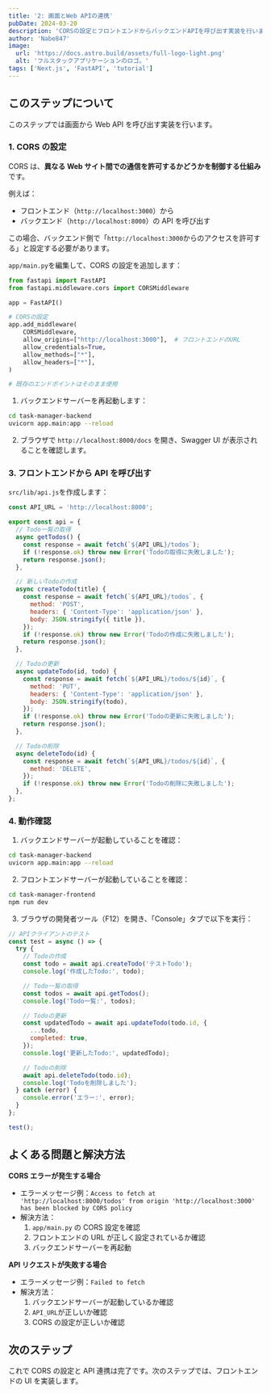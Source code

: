 ```yaml
---
title: '2: 画面とWeb APIの連携'
pubDate: 2024-03-20
description: 'CORSの設定とフロントエンドからバックエンドAPIを呼び出す実装を行います'
author: 'Nabe847'
image:
  url: 'https://docs.astro.build/assets/full-logo-light.png'
  alt: 'フルスタックアプリケーションのロゴ。'
tags: ['Next.js', 'FastAPI', 'tutorial']
---
```


## このステップについて

このステップでは画面から Web API を呼び出す実装を行います。

### 1. CORS の設定

CORS は、**異なる Web サイト間での通信を許可するかどうかを制御する仕組み**です。

例えば：

- フロントエンド（`http://localhost:3000`）から
- バックエンド（`http://localhost:8000`）の API を呼び出す

この場合、バックエンド側で「`http://localhost:3000`からのアクセスを許可する」と設定する必要があります。

`app/main.py`を編集して、CORS の設定を追加します：

```python
from fastapi import FastAPI
from fastapi.middleware.cors import CORSMiddleware

app = FastAPI()

# CORSの設定
app.add_middleware(
    CORSMiddleware,
    allow_origins=["http://localhost:3000"],  # フロントエンドのURL
    allow_credentials=True,
    allow_methods=["*"],
    allow_headers=["*"],
)

# 既存のエンドポイントはそのまま使用
```

1. バックエンドサーバーを再起動します：

```bash
cd task-manager-backend
uvicorn app.main:app --reload
```

2. ブラウザで `http://localhost:8000/docs` を開き、Swagger UI が表示されることを確認します。

### 3. フロントエンドから API を呼び出す

`src/lib/api.js`を作成します：

```javascript
const API_URL = 'http://localhost:8000';

export const api = {
  // Todo一覧の取得
  async getTodos() {
    const response = await fetch(`${API_URL}/todos`);
    if (!response.ok) throw new Error('Todoの取得に失敗しました');
    return response.json();
  },

  // 新しいTodoの作成
  async createTodo(title) {
    const response = await fetch(`${API_URL}/todos`, {
      method: 'POST',
      headers: { 'Content-Type': 'application/json' },
      body: JSON.stringify({ title }),
    });
    if (!response.ok) throw new Error('Todoの作成に失敗しました');
    return response.json();
  },

  // Todoの更新
  async updateTodo(id, todo) {
    const response = await fetch(`${API_URL}/todos/${id}`, {
      method: 'PUT',
      headers: { 'Content-Type': 'application/json' },
      body: JSON.stringify(todo),
    });
    if (!response.ok) throw new Error('Todoの更新に失敗しました');
    return response.json();
  },

  // Todoの削除
  async deleteTodo(id) {
    const response = await fetch(`${API_URL}/todos/${id}`, {
      method: 'DELETE',
    });
    if (!response.ok) throw new Error('Todoの削除に失敗しました');
  },
};
```

### 4. 動作確認

1. バックエンドサーバーが起動していることを確認：

```bash
cd task-manager-backend
uvicorn app.main:app --reload
```

2. フロントエンドサーバーが起動していることを確認：

```bash
cd task-manager-frontend
npm run dev
```

3. ブラウザの開発者ツール（F12）を開き、「Console」タブで以下を実行：

```javascript
// APIクライアントのテスト
const test = async () => {
  try {
    // Todoの作成
    const todo = await api.createTodo('テストTodo');
    console.log('作成したTodo:', todo);

    // Todo一覧の取得
    const todos = await api.getTodos();
    console.log('Todo一覧:', todos);

    // Todoの更新
    const updatedTodo = await api.updateTodo(todo.id, {
      ...todo,
      completed: true,
    });
    console.log('更新したTodo:', updatedTodo);

    // Todoの削除
    await api.deleteTodo(todo.id);
    console.log('Todoを削除しました');
  } catch (error) {
    console.error('エラー:', error);
  }
};

test();
```

## よくある問題と解決方法

**CORS エラーが発生する場合**

- エラーメッセージ例：`Access to fetch at 'http://localhost:8000/todos' from origin 'http://localhost:3000' has been blocked by CORS policy`
- 解決方法：
  1. `app/main.py` の CORS 設定を確認
  2. フロントエンドの URL が正しく設定されているか確認
  3. バックエンドサーバーを再起動

**API リクエストが失敗する場合**

- エラーメッセージ例：`Failed to fetch`
- 解決方法：
  1. バックエンドサーバーが起動しているか確認
  2. `API_URL`が正しいか確認
  3. CORS の設定が正しいか確認

## 次のステップ

これで CORS の設定と API 連携は完了です。次のステップでは、フロントエンドの UI を実装します。
